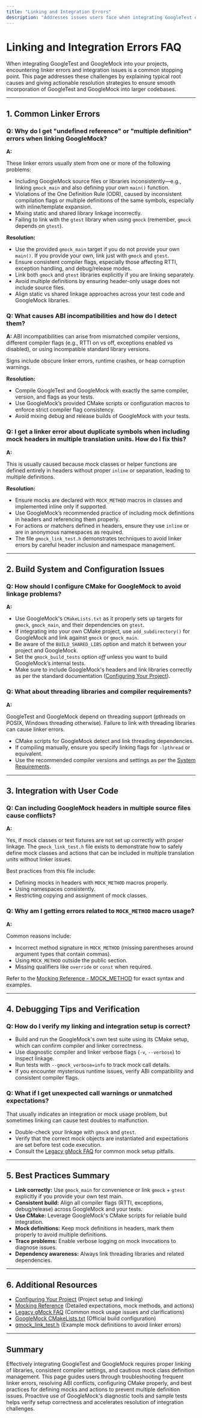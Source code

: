 ```yaml
---
title: "Linking and Integration Errors"
description: "Addresses issues users face when integrating GoogleTest or GoogleMock with larger codebases, including common linker errors, ABI mismatches, and problems arising from improper configuration. Provides resolution strategies and debugging steps."
---
```


# Linking and Integration Errors FAQ

When integrating GoogleTest and GoogleMock into your projects, encountering linker errors and integration issues is a common stopping point. This page addresses these challenges by explaining typical root causes and giving actionable resolution strategies to ensure smooth incorporation of GoogleTest and GoogleMock into larger codebases.

---

## 1. Common Linker Errors

### Q: Why do I get "undefined reference" or "multiple definition" errors when linking GoogleMock?

**A:**

These linker errors usually stem from one or more of the following problems:

- Including GoogleMock source files or libraries inconsistently—e.g., linking `gmock_main` and also defining your own `main()` function.
- Violations of the One Definition Rule (ODR), caused by inconsistent compilation flags or multiple definitions of the same symbols, especially with inline/template expansion.
- Mixing static and shared library linkage incorrectly.
- Failing to link with the `gtest` library when using `gmock` (remember, `gmock` depends on `gtest`).

**Resolution:**

- Use the provided `gmock_main` target if you do not provide your own `main()`. If you provide your own, link just with `gmock` and `gtest`.
- Ensure consistent compiler flags, especially those affecting RTTI, exception handling, and debug/release modes.
- Link both `gmock` and `gtest` libraries explicitly if you are linking separately.
- Avoid multiple definitions by ensuring header-only usage does not include source files.
- Align static vs shared linkage approaches across your test code and GoogleMock libraries.

### Q: What causes ABI incompatibilities and how do I detect them?

**A:**
ABI incompatibilities can arise from mismatched compiler versions, different compiler flags (e.g., RTTI on vs off, exceptions enabled vs disabled), or using incompatible standard library versions.

Signs include obscure linker errors, runtime crashes, or heap corruption warnings.

**Resolution:**

- Compile GoogleTest and GoogleMock with exactly the same compiler, version, and flags as your tests.
- Use GoogleMock’s provided CMake scripts or configuration macros to enforce strict compiler flag consistency.
- Avoid mixing debug and release builds of GoogleMock with your tests.

### Q: I get a linker error about duplicate symbols when including mock headers in multiple translation units. How do I fix this?

**A:**

This is usually caused because mock classes or helper functions are defined entirely in headers without proper `inline` or separation, leading to multiple definitions.

**Resolution:**

- Ensure mocks are declared with `MOCK_METHOD` macros in classes and implemented inline only if supported.
- Use GoogleMock’s recommended practice of including mock definitions in headers and referencing them properly.
- For actions or matchers defined in headers, ensure they use `inline` or are in anonymous namespaces as required.
- The file `gmock_link_test.h` demonstrates techniques to avoid linker errors by careful header inclusion and namespace management.

---

## 2. Build System and Configuration Issues

### Q: How should I configure CMake for GoogleMock to avoid linkage problems?

**A:**

- Use GoogleMock's `CMakeLists.txt` as it properly sets up targets for `gmock`, `gmock_main`, and their dependencies on `gtest`.
- If integrating into your own CMake project, use `add_subdirectory()` for GoogleMock and link against `gmock` or `gmock_main`.
- Be aware of the `BUILD_SHARED_LIBS` option and match it between your project and GoogleMock.
- Set the `gmock_build_tests` option *off* unless you want to build GoogleMock’s internal tests.
- Make sure to include GoogleMock's headers and link libraries correctly as per the standard documentation ([Configuring Your Project](../getting-started/project-setup-first-run/configuring-project)).

### Q: What about threading libraries and compiler requirements?

**A:**

GoogleTest and GoogleMock depend on threading support (pthreads on POSIX, Windows threading otherwise). Failure to link with threading libraries can cause linker errors.

- CMake scripts for GoogleMock detect and link threading dependencies.
- If compiling manually, ensure you specify linking flags for `-lpthread` or equivalent.
- Use the recommended compiler versions and settings as per the [System Requirements](../getting-started/prerequisites-installation/system-requirements).

---

## 3. Integration with User Code

### Q: Can including GoogleMock headers in multiple source files cause conflicts?

**A:**

Yes, if mock classes or test fixtures are not set up correctly with proper linkage. The `gmock_link_test.h` file exists to demonstrate how to safely define mock classes and actions that can be included in multiple translation units without linker issues.

Best practices from this file include:

- Defining mocks in headers with `MOCK_METHOD` macros properly.
- Using namespaces consistently.
- Restricting copying and assignment of mock classes.

### Q: Why am I getting errors related to `MOCK_METHOD` macro usage?

**A:**

Common reasons include:

- Incorrect method signature in `MOCK_METHOD` (missing parentheses around argument types that contain commas).
- Using `MOCK_METHOD` outside the public section.
- Missing qualifiers like `override` or `const` when required.

Refer to the [Mocking Reference - MOCK_METHOD](../docs/reference/mocking.md#MOCK_METHOD) for exact syntax and examples.

---

## 4. Debugging Tips and Verification

### Q: How do I verify my linking and integration setup is correct?

- Build and run the GoogleMock's own test suite using its CMake setup, which can confirm compiler and linker correctness.
- Use diagnostic compiler and linker verbose flags (`-v`, `--verbose`) to inspect linkage.
- Run tests with `--gmock_verbose=info` to track mock call details.
- If you encounter mysterious runtime issues, verify ABI compatibility and consistent compiler flags.

### Q: What if I get unexpected call warnings or unmatched expectations?

That usually indicates an integration or mock usage problem, but sometimes linking can cause test doubles to malfunction.

- Double-check your linkage with `gmock` and `gtest`.
- Verify that the correct mock objects are instantiated and expectations are set before test code execution.
- Consult the [Legacy gMock FAQ](../docs/gmock_faq.md) for common mock setup pitfalls.

---

## 5. Best Practices Summary

- **Link correctly:** Use `gmock_main` for convenience or link `gmock` + `gtest` explicitly if you provide your own test main.
- **Consistent build:** Align all compiler flags (RTTI, exceptions, debug/release) across GoogleMock and your tests.
- **Use CMake:** Leverage GoogleMock's CMake scripts for reliable build integration.
- **Mock definitions:** Keep mock definitions in headers, mark them properly to avoid multiple definitions.
- **Trace problems:** Enable verbose logging on mock invocations to diagnose issues.
- **Dependency awareness:** Always link threading libraries and related dependencies.

---

## 6. Additional Resources

- [Configuring Your Project](../getting-started/project-setup-first-run/configuring-project) (Project setup and linking)
- [Mocking Reference](../docs/reference/mocking.md) (Detailed expectations, mock methods, and actions)
- [Legacy gMock FAQ](../docs/gmock_faq.md) (Common mock usage issues and clarifications)
- [GoogleMock CMakeLists.txt](../googlemock/CMakeLists.txt) (Official build configuration)
- [gmock_link_test.h](../googlemock/test/gmock_link_test.h) (Example mock definitions to avoid linker errors)

---

## Summary

Effectively integrating GoogleTest and GoogleMock requires proper linking of libraries, consistent compiler settings, and cautious mock class definition management. This page guides users through troubleshooting frequent linker errors, resolving ABI conflicts, configuring CMake properly, and best practices for defining mocks and actions to prevent multiple definition issues. Proactive use of GoogleMock's diagnostic tools and sample tests helps verify setup correctness and accelerates resolution of integration challenges.